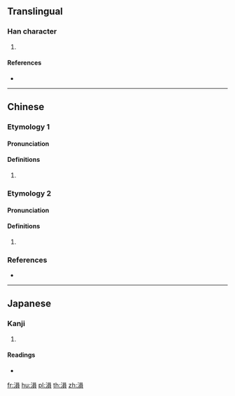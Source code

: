 {{character info/new}}
{{also|涢}}
==Translingual==

===Han character===
{{Han char|rn=85|rad=水|as=10|sn=13|four=36186|canj=ERBC}}

# {{defn|Han|sort=水10}}

====References====
* {{Han ref|kx=0641.010|dkj=17980|dj=1048.090|hdz=31698.130|uh=6EB3|ud=28339|bh=DE65|bd=56933}}

----

==Chinese==

===Etymology 1===
{{zh-forms|s=涢}}

====Pronunciation====
{{zh-pron
|m=yún
|c=wan4
|mc=y
|oc=y
|cat=
}}
{{attention|zh|please check mc/oc}}

====Definitions====
{{zh-hanzi}}

# {{rfdef|zh}}

===Etymology 2===
{{zh-forms|s=涢}}

====Pronunciation====
{{zh-pron
|m=yǔn
|c=
|mc=
|oc=
|cat=
}}

====Definitions====
{{zh-hanzi}}

# {{rfdef|zh}}

===References===
* {{R:twedu|C06333}}

----

==Japanese==

===Kanji===
{{ja-kanji|grade=|rs=水10}}

# {{defn|lang=ja|sort=水10}}

====Readings====
* {{ja-readings|on=[[うん]] (un), [[いん]] (in)|kun=}}

[[fr:溳]]
[[hu:溳]]
[[pl:溳]]
[[th:溳]]
[[zh:溳]]